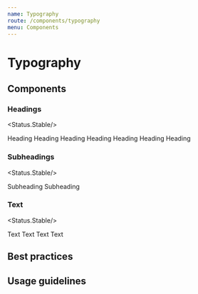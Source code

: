 ```yaml
---
name: Typography
route: /components/typography
menu: Components
---
```




# Typography

## Components

### Headings

<Status.Stable/>

<Playground>
  <Fragment>
    <Heading element="h3" size={Heading.KILO}>
      Heading
    </Heading>
    <Heading element="h3" size={Heading.MEGA}>
      Heading
    </Heading>
    <Heading element="h3" size={Heading.GIGA}>
      Heading
    </Heading>
    <Heading element="h3" size={Heading.TERA}>
      Heading
    </Heading>
    <Heading element="h3" size={Heading.PETA}>
      Heading
    </Heading>
    <Heading element="h3" size={Heading.EXA}>
      Heading
    </Heading>
    <Heading element="h3" size={Heading.ZETTA}>
      Heading
    </Heading>
  </Fragment>
</Playground>

<Props of={Heading} />

### Subheadings

<Status.Stable/>

<Playground>
  <Fragment>
    <SubHeading element="h3" size={SubHeading.KILO}>
      Subheading
    </SubHeading>
    <SubHeading element="h3" size={SubHeading.MEGA}>
      Subheading
    </SubHeading>
  </Fragment>
</Playground>

<Props of={SubHeading} />

### Text

<Status.Stable/>

<Playground>
  <Fragment>
    <Text>Text</Text>
    <Text bold size={Text.KILO}>
      Text
    </Text>
    <Text italic size={Text.KILO}>
      Text
    </Text>
    <Text element="span" size={Text.MEGA}>
      Text
    </Text>
  </Fragment>
</Playground>

<Props of={Text} />

## Best practices

## Usage guidelines
